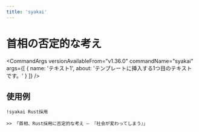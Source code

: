 ```yaml
---
title: 'syakai'
---
```




# 首相の否定的な考え

<CommandArgs
  versionAvailableFrom="v1.36.0"
  commandName="syakai"
  args={[
    {
      name: 'テキスト1',
      about: 'テンプレートに挿入する1つ目のテキストです。'
    }
  ]}
/>

## 使用例

`!syakai Rust採用`

```
>> 「首相、Rust採用に否定的な考え ― 『社会が変わってしまう』」
```
